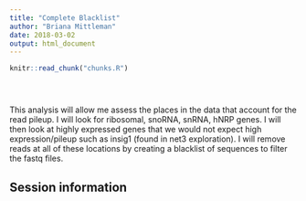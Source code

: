 ```yaml
---
title: "Complete Blacklist"
author: "Briana Mittleman"
date: 2018-03-02
output: html_document
---
```


<!-- The file analysis/chunks.R contains chunks that define default settings
shared across the workflowr files. -->
```r
knitr::read_chunk("chunks.R")
```

<!-- Update knitr chunk options -->
```r
```

<!-- Insert the date the file was last updated -->
```r
```

<!-- Insert the code version (Git commit SHA1) if Git repository exists and R
 package git2r is installed -->
```r
```

<!-- Add your analysis here -->

This analysis will allow me assess the places in the data that account for the read pileup. I will look for ribosomal, snoRNA, snRNA, hNRP genes. I will then look at highly expressed genes that we would not expect high expression/pileup such as insig1 (found in net3 exploration). I will remove reads at all of these locations by creating a blacklist of sequences to filter the fastq files.  

## Session information

<!-- Insert the session information into the document -->
```r
```
